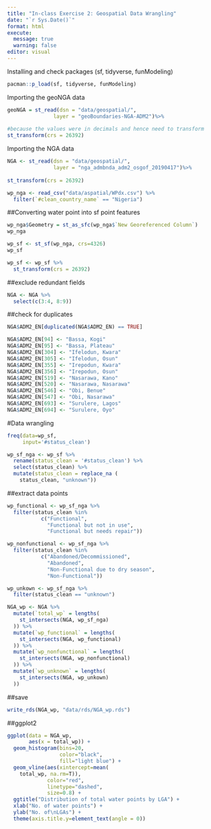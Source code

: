 ```yaml
---
title: "In-class Exercise 2: Geospatial Data Wrangling"
date: "`r Sys.Date()`"
format: html
execute: 
  message: true
  warning: false
editor: visual
---
```


Installing and check packages (sf, tidyverse, funModeling)

```r
pacman::p_load(sf, tidyverse, funModeling)
```

Importing the geoNGA data

```r
geoNGA = st_read(dsn = "data/geospatial/", 
               layer = "geoBoundaries-NGA-ADM2")%>%
  
#because the values were in decimals and hence need to transform
st_transform(crs = 26392)
```

Importing the NGA data

```r
NGA <- st_read(dsn = "data/geospatial/", 
               layer = "nga_admbnda_adm2_osgof_20190417")%>%
  
st_transform(crs = 26392)
```

```r
wp_nga <- read_csv("data/aspatial/WPdx.csv") %>%
  filter(`#clean_country_name` == "Nigeria")
```

##Converting water point into sf point features

```r
wp_nga$Geometry = st_as_sfc(wp_nga$`New Georeferenced Column`)
wp_nga
```

```r
wp_sf <- st_sf(wp_nga, crs=4326)
wp_sf
```

```r
wp_sf <- wp_sf %>%
  st_transform(crs = 26392)
```

##exclude redundant fields

```r
NGA <- NGA %>%
  select(c(3:4, 8:9))
```

##check for duplicates

```r
NGA$ADM2_EN[duplicated(NGA$ADM2_EN) == TRUE]
```

```R
NGA$ADM2_EN[94] <- "Bassa, Kogi"
NGA$ADM2_EN[95] <- "Bassa, Plateau"
NGA$ADM2_EN[304] <- "Ifelodun, Kwara"
NGA$ADM2_EN[305] <- "Ifelodun, Osun"
NGA$ADM2_EN[355] <- "Irepodun, Kwara"
NGA$ADM2_EN[356] <- "Irepodun, Osun"
NGA$ADM2_EN[519] <- "Nasarawa, Kano"
NGA$ADM2_EN[520] <- "Nasarawa, Nasarawa"
NGA$ADM2_EN[546] <- "Obi, Benue"
NGA$ADM2_EN[547] <- "Obi, Nasarawa"
NGA$ADM2_EN[693] <- "Surulere, Lagos"
NGA$ADM2_EN[694] <- "Surulere, Oyo"
```

#Data wrangling

```r
freq(data=wp_sf, 
     input='#status_clean')
```

```r
wp_sf_nga <- wp_sf %>%
  rename(status_clean = '#status_clean') %>%
  select(status_clean) %>%
  mutate(status_clean = replace_na (
    status_clean, "unknown"))
```

##extract data points

```r
wp_functional <- wp_sf_nga %>%
  filter(status_clean %in%
           c("Functional", 
             "Functional but not in use", 
             "Functional but needs repair"))
```

```r
wp_nonfunctional <- wp_sf_nga %>%
  filter(status_clean %in%
           c("Abandoned/Decommissioned",
             "Abandoned",
             "Non-Functional due to dry season",
             "Non-Functional"))
```

```r
wp_unkown <- wp_sf_nga %>%
  filter(status_clean == "unknown")
```

```r
NGA_wp <- NGA %>%
  mutate(`total_wp` = lengths(
    st_intersects(NGA, wp_sf_nga)
  )) %>% 
  mutate(`wp_functional` = lengths(
    st_intersects(NGA, wp_functional)
  )) %>%
  mutate(`wp_nonfunctional` = lengths(
    st_intersects(NGA, wp_nonfunctional)
  )) %>%
  mutate(`wp_unknown` = lengths(
    st_intersects(NGA, wp_unkown)
  ))
```

##save

```r
write_rds(NGA_wp, "data/rds/NGA_wp.rds")
```

##ggplot2

```r
ggplot(data = NGA_wp,
       aes(x = total_wp)) + 
  geom_histogram(bins=20,
                 color="black",
                 fill="light blue") +
  geom_vline(aes(xintercept=mean(
    total_wp, na.rm=T)),
             color="red", 
             linetype="dashed", 
             size=0.8) +
  ggtitle("Distribution of total water points by LGA") +
  xlab("No. of water points") +
  ylab("No. of\nLGAs") +
  theme(axis.title.y=element_text(angle = 0))

```
